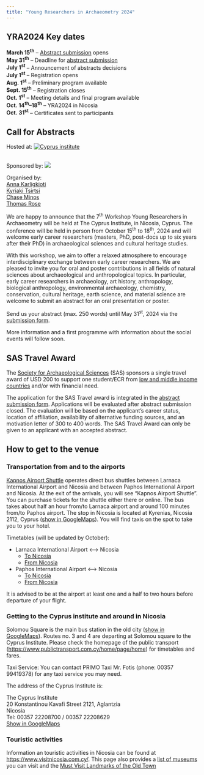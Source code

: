 ```yaml
---
title: "Young Researchers in Archaeometry 2024"
---
```


::: {.callout-note}
## YRA2024 Key dates
**March 15^th^** – [Abstract submission](https://forms.gle/txhdzYgtvHt5LEoh6) opens  
**May 31^th^** – Deadline for [abstract submission](https://forms.gle/txhdzYgtvHt5LEoh6)  
<!--**June 15^th^** – **EXTENDED** Deadline for abstract submission -->
**July 1^st^** – Announcement of abstracts decisions  
**July 1^st^** – Registration opens  
**Aug. 1^st^** – Preliminary program available  
**Sept. 15^th^** – Registration closes  
**Oct. 1^st^** – Meeting details and final program available  
**Oct. 14^th^–18^th^** – YRA2024 in Nicosia   
**Oct. 31^st^** – Certificates sent to participants
:::

## Call for Abstracts 

::: {.column-margin}
Hosted at: [![Cyprus institute](https://www.cyi.ac.cy/templates/gk_rockwall/images/logo_cy_og_image.jpg)](https://www.cyi.ac.cy/)  
&nbsp;  

::: {layout="[ 55 , 45 ]"}

::: {#column-empty}
Sponsored by: [![](assets/img/SAS_logo.png)](https://socarchsci.org)
:::

::: {#column-empty}
Organised by:  
[Anna Karligkioti](team.qmd#anna-karligkioti)  
[Kyriaki Tsirtsi](team.qmd#kyriaki-tsirtsi)  
[Chase Minos](team.qmd#chase-minos)  
[Thomas Rose](team.qmd#thomas-rose) 
:::

:::

:::

We are happy to announce that the 7^th^ Workshop Young Researchers in Archaeometry will be held at The Cyprus Institute, in Nicosia, Cyprus. The conference will be held in person from October 15^th^ to 18^th^, 2024 and will welcome early career researchers (masters, PhD, post-docs up to six years after their PhD) in archaeological sciences and cultural heritage studies.

With this workshop, we aim to offer a relaxed atmosphere to encourage interdisciplinary exchange between early career researchers. We are pleased to invite you for oral and poster contributions in all fields of natural sciences about archaeological and anthropological topics. In particular, early career researchers in archaeology, art history, anthropology, biological anthropology, environmental archaeology, chemistry, conservation, cultural heritage, earth science, and material science are welcome to submit an abstract for an oral presentation or poster.

Send us your abstract (max. 250 words) until  May 31^st^, 2024 <!--**June 15^th^ 2024** (extended deadline)--> via the [submission form](https://forms.gle/txhdzYgtvHt5LEoh6). 

More information and a first programme with information about the social events will follow soon. 

## SAS Travel Award 

The [Society for Archaeological Sciences](https://socarchsci.org) (SAS) sponsors a single travel award of USD 200 to support one student/ECR from [low and middle income countries](https://datahelpdesk.worldbank.org/knowledgebase/articles/906519-world-bank-country-and-lending-groups) and/or with financial need.    

The application for the SAS Travel award is integrated in the [abstract submission form](https://forms.gle/txhdzYgtvHt5LEoh6). Applications will be evaluated after abstract submission closed. The evaluation will be based on the applicant's career status, location of affiliation, availability of alternative funding sources, and an motivation letter of 300 to 400 words. The SAS Travel Award can only be given to an applicant with an accepted abstract. 

<!-- 
The text blocks below can be used as template for upcoming announcements 
-->

<!-- 
::: {.callout-note}
## YRA 2023 Key dates
~~**May 15^th^** – Deadline for abstract submission~~  
~~**May 31^th^** – **EXTENDED** Deadline for abstract submission~~    
~~**June 15^th^** – Announcement of abstracts decisions & Opening for registration~~   
~~**Aug. 15^th^** – Preliminary program~~    
~~**Sept. 15^th^** – Deadline for in-presence registration~~  
~~**Sept. 25^th^** – Deadline for online [registration](https://forms.gle/vJCm7feYgBijP4FGA)~~  
~~**Sept. 26^th^** – Meeting details and final program~~   
**Oct. 4^th^–6^th^** – YRA 2023 Workshop in Tübingen   
:::

-->

<!-- 

## Call for Abstracts

We are happy to announce that the **6^th^ Workshop Young Researchers in Archaeometry** will be held in **hybrid format** at the **University of Tübingen**, Germany from **October 4^th^ to 6^th^, 2023**. The workshop will once again welcome early career researchers (master, PhD, first postdoc) in archaeological sciences and cultural heritage studies.

With this workshop we aim to offer a relaxed atmosphere to encourage interdisciplinary exchange between early career researchers. With a hybrid format, we are happy to welcome participants in person, as well as those online from all around the world, who cannot come to Tübingen. We are pleased to invite you for oral contributions in all kinds of natural sciences about archaeological and anthropological topics. In particular, early career researchers in archaeology, art history, anthropology, biology, chemistry, conservation, cultural heritage, earth science, material science, medicine, physics are welcome to submit an abstract.
-->

<!-- 

## Abstract submission

Abstract submission is closed. The submitted abstracts are now evaluated. 

Send us your abstract (max. 250 words) until  ~~May 15^th^, 2023~~ **May 31^st^ 2023** (extended deadline) via the [submission form](https://forms.gle/vki7aE9LgHKM1AN27). 

Presentations can be either a 5 min digital poster or a 15 min oral presentation, with additional time for questions. Online presentations will be scheduled in a way that considers the different presenters' time zones.

-->

<!--
## Registration

[Hosted at [![Logo University of Tübingen](https://uni-tuebingen.de/typo3conf/ext/project/Resources/Public/Images/Logo_Universitaet_Tuebingen.svg)](https://uni-tuebingen.de/en/)]{.aside}

Please register through [this form](https://forms.gle/vJCm7feYgBijP4FGA). Registration is possible for everyone, also if you are not presenting. 

Registration fee for in-presence participation: 30 €. Online participation is free.

You will receive the Zoom link and abstract booklet on September 26. 
-->

<!--
## Program

All times are given in Central European Time (UTC+2). 

[You can convert to your local time zone with, e.g., [timeanddate.com](https://www.timeanddate.com/worldclock/converter.html?iso=20231004T090000&p1=37).]{.aside}

::: {.panel-tabset}

## **Oct. 3^rd^**

|||
|--|--------|
|20:00|Icebreaker<br />*[Ratskeller](https://maps.app.goo.gl/yMbpg2o1NwAJbnCU7) (Haaggasse 4, 72070 Tübingen)*|

## **Oct. 4^th^**

|||
|--|--------|
|08:30 – 09:00|Welcoming and registration|
|09:00 – 09:15|Opening|
|09:15 – 09:50|Keynote: **Susanne Greiff**<br />*TBA*|
|||
|09:50 – 10:10|*Coffee break*|
|||
||**Session 1: Ceramics I and Architecture**|
|10:10 – 10:30|*Tracing the cultural and trade relations of the Spanish Empire and the Lesser Caribbean Antilles in the 16^th^ and 17^th^ centuries through ceramic analysis*<br />**Sonia Pujals Blanch**, Jaume Buxeda i Garrigós, Roberta  Mentesana|

:::
-->


## How to get to the venue

### Transportation from and to the airports

[Kapnos Airport Shuttle](https://kapnosairportshuttle.com) operates direct bus shuttles between Larnaca International Airport and Nicosia and between Paphos International Airport and Nicosia. At the exit of the arrivals, you will see “Kapnos Airport Shuttle”. You can purchase tickets for the shuttle either there or online. The bus takes about half an hour from/to Larnaca airport and around 100 minutes from/to Paphos airport. The stop in Nicosia is located at Kyrenias, Nicosia 2112, Cyprus ([show in GoogleMaps](https://maps.app.goo.gl/32Gud8zQgbpPVB6NA)). You will find taxis on the spot to take you to your hotel. 

Timetables (will be updated by October): 

* Larnaca International Airport <--> Nicosia
  * [To Nicosia](https://kapnosairportshuttle.com/routes/4/en/1)
  * [From Nicosia](https://kapnosairportshuttle.com/routes/5/en/1)
* Paphos International Airport <--> Nicosia
  * [To Nicosia](https://kapnosairportshuttle.com/routes/10/en/1)
  * [From Nicosia](https://kapnosairportshuttle.com/routes/11/en/1)

It is advised to be at the airport at least one and a half to two hours before departure of your flight.

### Getting to the Cyprus institute and around in Nicosia

Solomou Square is the main bus station in the old city ([show in GoogleMaps](https://maps.app.goo.gl/sfRhBE3N72Bd9DiF7)). Routes no. 3 and 4 are departing at Solomou square to the Cyprus Institute. Please check the homepage of the public transport (<https://www.publictransport.com.cy/home/page/home>) for timetables and fares. 

Taxi Service: You can contact PRIMO Taxi Mr. Fotis (phone: 00357 99419378) for any taxi service you may need.

The address of the Cyprus Institute is:  

The Cyprus Institute  
20 Konstantinou Kavafi Street 2121, Aglantzia  
Nicosia  
Tel: 00357 22208700 / 00357 22208629  
[Show in GoogleMaps](https://maps.app.goo.gl/UUH5qhus6TgY1XVv6)

### Touristic activities

Information an touristic activities in Nicosia can be found at <https://www.visitnicosia.com.cy/>. This page also provides a [list of museums](https://www.visitnicosia.com.cy/museums/) you can visit and the [Must Visit Landmarks of the Old Town](https://www.visitnicosia.com.cy/the-must-visit-landmarks-of-old-town/)
